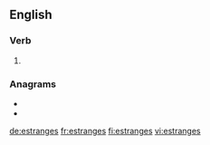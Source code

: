 ==English==

===Verb===
{{head|en|verb form}}

# {{en-third-person singular of|estrange}}

===Anagrams===
* {{l|en|greatness}}
* {{l|en|sergeants}}

[[de:estranges]]
[[fr:estranges]]
[[fi:estranges]]
[[vi:estranges]]